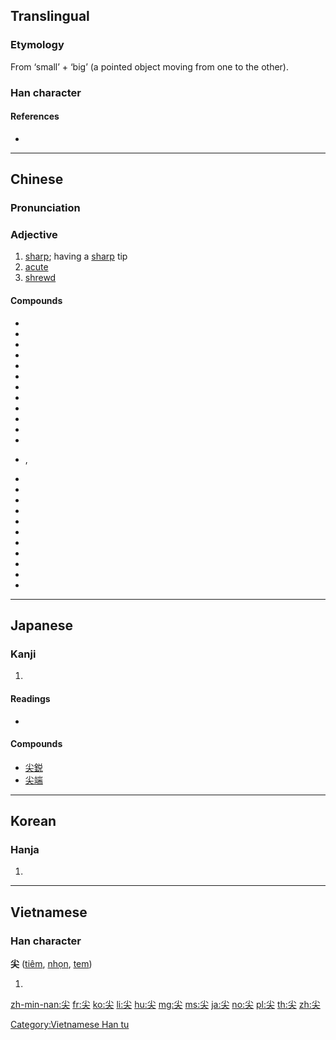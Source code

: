==Translingual==

===Etymology===
From {{l|mul|小}} ‘small’ + {{l|mul|大}} ‘big’ (a pointed object moving from one to the other).

===Han character===
{{Han char|rn=42|rad=小|as=03|sn=6|four=90430|canj=FK|ids=⿱小大}}

====References====
* {{Han ref|kx=0297.020|dkj=07480|dj=0591.040|hdz=10562.090|uh=5C16|ud=23574|bh=A679|bd=42617}}

----

==Chinese==
{{zh-forms}}

===Pronunciation===
{{zh-pron
|m=jiān
|c=zim1
|h=pfs=chiâm
|md=
|mn=chiam |mna=Taiwanese-The_Consonant_ch.ogg
|w=
|mc=y
|oc=y
|cat=a
}}

===Adjective===
{{zh-adj}}

# [[sharp]]; having a [[sharp]] tip
# [[acute]]
# [[shrewd]]

====Compounds====
* {{zh-l|尖兵}}
* {{zh-l|尖脆}}
* {{zh-l|尖刀}}
* {{zh-l|尖頂}}
* {{zh-l|尖端}}
* {{zh-l|尖端放電}}
* {{zh-l|尖叫}}
* {{zh-l|尖刻}}
* {{zh-l|尖冷}}
* {{zh-l|尖厲}}
* {{zh-l|尖利}}
* {{zh-l|尖溜溜}}
* {{zh-l|尖峭}}, {{zh-l|尖俏}}
* {{zh-l|尖銳}}
* {{zh-l|尖酸}}
* {{zh-l|尖頭}}
* {{zh-l|尖團音}}
* {{zh-l|尖細}}
* {{zh-l|尖嘯}}
* {{zh-l|尖削}}
* {{zh-l|尖音}}
* {{zh-l|尖子}}
* {{zh-l|尖嘴薄舌}}
* {{zh-l|尖嘴猴腮}}

{{zh-cat|Elementary}}

----

==Japanese==

===Kanji===
{{ja-kanji|grade=|rs=小03}}

# {{defn|lang=ja|sort=小03}}

====Readings====
* {{ja-readings|on=[[せん]] (sen)|kun=[[とがる]] (togaru), [[するどい]] (surudoi)}}

====Compounds====
* [[尖鋭]]
* [[尖端]]

----

==Korean==

===Hanja===
{{ko-hanja|hangeul=첨|rv=cheom|mr=ch'ŏm}}

# {{defn|lang=ko|sort=小03}}

----

==Vietnamese==

===Han character===
'''尖''' ([[tiêm]], [[nhọn]], [[tem]])

# {{defn|lang=vi}}

[[Category:Vietnamese Han tu]]

[[zh-min-nan:尖]]
[[fr:尖]]
[[ko:尖]]
[[li:尖]]
[[hu:尖]]
[[mg:尖]]
[[ms:尖]]
[[ja:尖]]
[[no:尖]]
[[pl:尖]]
[[th:尖]]
[[zh:尖]]